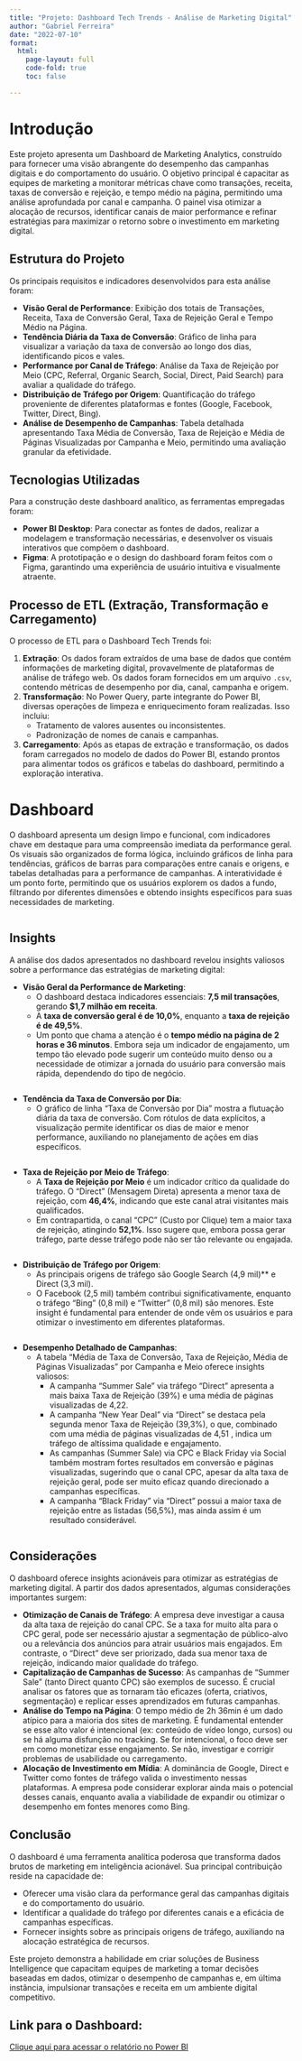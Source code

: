 ```yaml
---
title: "Projeto: Dashboard Tech Trends - Análise de Marketing Digital"
author: "Gabriel Ferreira"
date: "2022-07-10"
format:
  html:
    page-layout: full
    code-fold: true
    toc: false

---
```

# Introdução

Este projeto apresenta um Dashboard de Marketing Analytics, construído para fornecer uma visão abrangente do desempenho das campanhas digitais e do comportamento do usuário. O objetivo principal é capacitar as equipes de marketing a monitorar métricas chave como transações, receita, taxas de conversão e rejeição, e tempo médio na página, permitindo uma análise aprofundada por canal e campanha. O painel visa otimizar a alocação de recursos, identificar canais de maior performance e refinar estratégias para maximizar o retorno sobre o investimento em marketing digital.

## Estrutura do Projeto

Os principais requisitos e indicadores desenvolvidos para esta análise foram:

*   **Visão Geral de Performance**: Exibição dos totais de Transações, Receita, Taxa de Conversão Geral, Taxa de Rejeição Geral e Tempo Médio na Página.
*   **Tendência Diária da Taxa de Conversão**: Gráfico de linha para visualizar a variação da taxa de conversão ao longo dos dias, identificando picos e vales.
*   **Performance por Canal de Tráfego**: Análise da Taxa de Rejeição por Meio (CPC, Referral, Organic Search, Social, Direct, Paid Search) para avaliar a qualidade do tráfego.
*   **Distribuição de Tráfego por Origem**: Quantificação do tráfego proveniente de diferentes plataformas e fontes (Google, Facebook, Twitter, Direct, Bing).
*   **Análise de Desempenho de Campanhas**: Tabela detalhada apresentando Taxa Média de Conversão, Taxa de Rejeição e Média de Páginas Visualizadas por Campanha e Meio, permitindo uma avaliação granular da efetividade.

## Tecnologias Utilizadas

Para a construção deste dashboard analítico, as ferramentas empregadas foram:

*   **Power BI Desktop**: Para conectar as fontes de dados, realizar a modelagem e transformação necessárias, e desenvolver os visuais interativos que compõem o dashboard.
*   **Figma**: A prototipação e o design do dashboard foram feitos com o Figma, garantindo uma experiência de usuário intuitiva e visualmente atraente.

## Processo de ETL (Extração, Transformação e Carregamento)

O processo de ETL para o Dashboard Tech Trends foi:

1.  **Extração**: Os dados foram extraídos de uma base de dados que contém informações de marketing digital, provavelmente de plataformas de análise de tráfego web. Os dados foram fornecidos em um arquivo `.csv`, contendo métricas de desempenho por dia, canal, campanha e origem.
2.  **Transformação**: No Power Query, parte integrante do Power BI, diversas operações de limpeza e enriquecimento foram realizadas. Isso incluiu:
    *   Tratamento de valores ausentes ou inconsistentes.
    *   Padronização de nomes de canais e campanhas.
3.  **Carregamento**: Após as etapas de extração e transformação, os dados foram carregados no modelo de dados do Power BI, estando prontos para alimentar todos os gráficos e tabelas do dashboard, permitindo a exploração interativa.

# Dashboard

O dashboard apresenta um design limpo e funcional, com indicadores chave em destaque para uma compreensão imediata da performance geral. Os visuais são organizados de forma lógica, incluindo gráficos de linha para tendências, gráficos de barras para comparações entre canais e origens, e tabelas detalhadas para a performance de campanhas. A interatividade é um ponto forte, permitindo que os usuários explorem os dados a fundo, filtrando por diferentes dimensões e obtendo insights específicos para suas necessidades de marketing.

<div style="text-align:center;">
  <img src="imagem1.png" alt="" />
</div>

## Insights

A análise dos dados apresentados no dashboard revelou insights valiosos sobre a performance das estratégias de marketing digital:

*   **Visão Geral da Performance de Marketing**:
    *   O dashboard destaca indicadores essenciais: **7,5 mil transações**, gerando **$1,7 milhão em receita**.
    *   A **taxa de conversão geral é de 10,0%**, enquanto a **taxa de rejeição é de 49,5%**.
    *   Um ponto que chama a atenção é o **tempo médio na página de 2 horas e 36 minutos**. Embora seja um indicador de engajamento, um tempo tão elevado pode sugerir um conteúdo muito denso ou a necessidade de otimizar a jornada do usuário para conversão mais rápida, dependendo do tipo de negócio.

<div style="text-align:center;">
  <img src="imagem2.png" alt="" />
</div>

*   **Tendência da Taxa de Conversão por Dia**:
    *   O gráfico de linha "Taxa de Conversão por Dia" mostra a flutuação diária da taxa de conversão. Com rótulos de data explícitos, a visualização permite identificar os dias de maior e menor performance, auxiliando no planejamento de ações em dias específicos.

<div style="text-align:center;">
  <img src="imagem3.png" alt="" />
</div>

*   **Taxa de Rejeição por Meio de Tráfego**:
    *   A **Taxa de Rejeição por Meio** é um indicador crítico da qualidade do tráfego. O "Direct" (Mensagem Direta) apresenta a menor taxa de rejeição, com **46,4%**, indicando que este canal atrai visitantes mais qualificados.
    *   Em contrapartida, o canal "CPC" (Custo por Clique) tem a maior taxa de rejeição, atingindo **52,1%**. Isso sugere que, embora possa gerar tráfego, parte desse tráfego pode não ser tão relevante ou engajada.

<div style="text-align:center;">
  <img src="imagem4.png" alt="" />
</div>

*   **Distribuição de Tráfego por Origem**:
    *   As principais origens de tráfego são Google Search (4,9 mil)** e Direct (3,3 mil).
    *   O Facebook (2,5 mil) também contribui significativamente, enquanto o tráfego "Bing" (0,8 mil) e "Twitter" (0,8 mil) são menores. Este insight é fundamental para entender de onde vêm os usuários e para otimizar o investimento em diferentes plataformas.

<div style="text-align:center;">
  <img src="imagem5.png" alt="" />
</div>

*   **Desempenho Detalhado de Campanhas**:
    *   A tabela "Média de Taxa de Conversão, Taxa de Rejeição, Média de Páginas Visualizadas" por Campanha e Meio oferece insights valiosos:
        *   A campanha "Summer Sale" via tráfego "Direct" apresenta a mais baixa Taxa de Rejeição (39%) e uma média de páginas visualizadas  de 4,22.
        *   A campanha "New Year Deal" via "Direct" se destaca pela segunda menor Taxa de Rejeição (39,3%), o que, combinado com uma média de páginas visualizadas de 4,51 , indica um tráfego de altíssima qualidade e engajamento.
        *   As campanhas (Summer Sale) via CPC e Black Friday via Social também mostram fortes resultados em conversão e páginas visualizadas, sugerindo que o canal CPC, apesar da alta taxa de rejeição geral, pode ser muito eficaz quando direcionado a campanhas específicas.
        *   A campanha "Black Friday" via "Direct" possui a maior taxa de rejeição entre as listadas (56,5%), mas ainda assim é um resultado considerável.

<div style="text-align:center;">
  <img src="imagem6.png" alt="" />
</div>

## Considerações

O dashboard oferece insights acionáveis para otimizar as estratégias de marketing digital. A partir dos dados apresentados, algumas considerações importantes surgem:

*   **Otimização de Canais de Tráfego**: A empresa deve investigar a causa da alta taxa de rejeição do canal CPC. Se a taxa for muito alta para o CPC geral, pode ser necessário ajustar a segmentação de público-alvo ou a relevância dos anúncios para atrair usuários mais engajados. Em contraste, o "Direct" deve ser priorizado, dada sua menor taxa de rejeição, indicando maior qualidade do tráfego.
*   **Capitalização de Campanhas de Sucesso**: As campanhas de "Summer Sale" (tanto Direct quanto CPC) são exemplos de sucesso. É crucial analisar os fatores que as tornaram tão eficazes (oferta, criativos, segmentação) e replicar esses aprendizados em futuras campanhas.
*   **Análise do Tempo na Página**: O tempo médio de 2h 36min é um dado atípico para a maioria dos sites de marketing. É fundamental entender se esse alto valor é intencional (ex: conteúdo de vídeo longo, cursos) ou se há alguma disfunção no tracking. Se for intencional, o foco deve ser em como monetizar esse engajamento. Se não, investigar e corrigir problemas de usabilidade ou carregamento.
*   **Alocação de Investimento em Mídia**: A dominância de Google, Direct e Twitter como fontes de tráfego valida o investimento nessas plataformas. A empresa pode considerar explorar ainda mais o potencial desses canais, enquanto avalia a viabilidade de expandir ou otimizar o desempenho em fontes menores como Bing.

## Conclusão

O dashboard é uma ferramenta analítica poderosa que transforma dados brutos de marketing em inteligência acionável. Sua principal contribuição reside na capacidade de:

*   Oferecer uma visão clara da performance geral das campanhas digitais e do comportamento do usuário.
*   Identificar a qualidade do tráfego por diferentes canais e a eficácia de campanhas específicas.
*   Fornecer insights sobre as principais origens de tráfego, auxiliando na alocação estratégica de recursos.

Este projeto demonstra a habilidade em criar soluções de Business Intelligence que capacitam equipes de marketing a tomar decisões baseadas em dados, otimizar o desempenho de campanhas e, em última instância, impulsionar transações e receita em um ambiente digital competitivo.

## Link para o Dashboard:
<a href="https://app.powerbi.com/groups/me/reports/f01d9373-7129-45a1-b703-90d551b8f262/ReportSection?experience=power-bi" target="_blank" rel="noopener noreferrer">
  Clique aqui para acessar o relatório no Power BI
</a>
